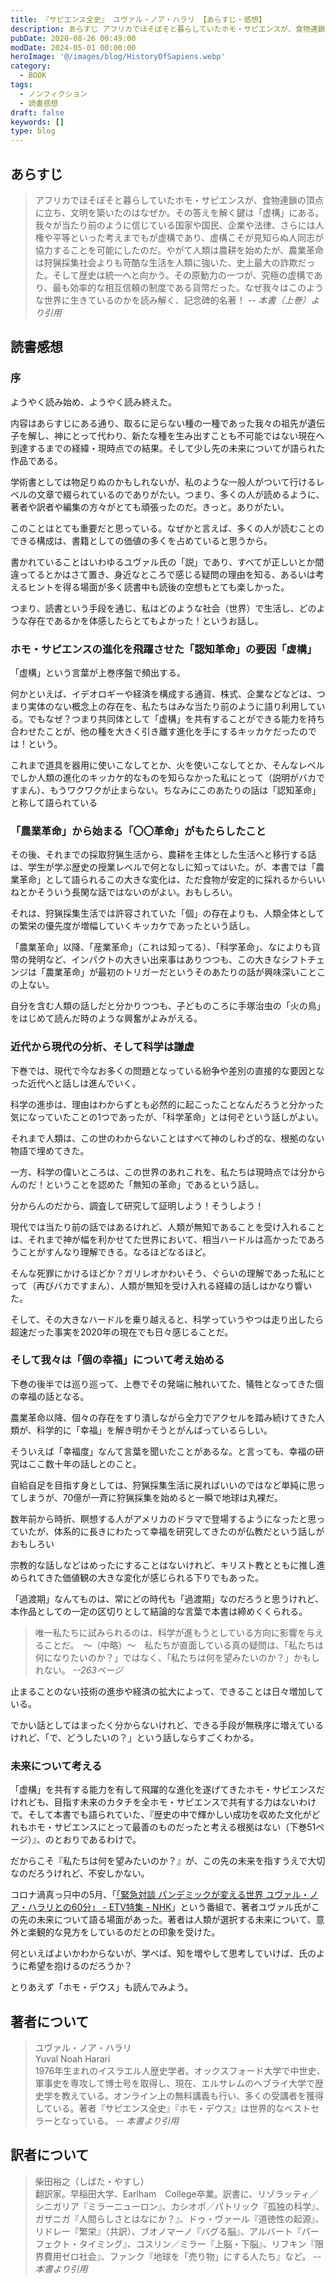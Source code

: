 ```yaml
---
title: 『サピエンス全史』 ユヴァル・ノア・ハラリ 【あらすじ・感想】
description: あらすじ アフリカでほそぼそと暮らしていたホモ・サピエンスが、食物連鎖の頂点に立ち、文明を築いたのはなぜか。その答えを解く鍵は「虚構」にある。我々が当たり前のように信じている国家や国民、企業や法律、さらには人権や平等といった考えまでもが虚構であり、虚構こそが見知らぬ人同志が協力することを可能にしたのだ。
pubDate: 2020-08-26 00:49:00
modDate: 2024-05-01 00:00:00
heroImage: '@/images/blog/HistoryOfSapiens.webp'
category:
  - BOOK
tags:
  - ノンフィクション
  - 読書感想
draft: false
keywords: []
type: blog
---
```


## あらすじ

> アフリカでほそぼそと暮らしていたホモ・サピエンスが、食物連鎖の頂点に立ち、文明を築いたのはなぜか。その答えを解く鍵は「虚構」にある。我々が当たり前のように信じている国家や国民、企業や法律、さらには人権や平等といった考えまでもが虚構であり、虚構こそが見知らぬ人同志が協力することを可能にしたのだ。やがて人類は農耕を始めたが、農業革命は狩猟採集社会よりも苛酷な生活を人類に強いた、史上最大の詐欺だった。そして歴史は統一へと向かう。その原動力の一つが、究極の虚構であり、最も効率的な相互信頼の制度である貨幣だった。なぜ我々はこのような世界に生きているのかを読み解く、記念碑的名著！ <cite>-- 本書（上巻）より引用</cite>

## 読書感想

### 序

ようやく読み始め、ようやく読み終えた。

内容はあらすじにある通り、取るに足らない種の一種であった我々の祖先が遺伝子を解し、神にとって代わり、新たな種を生み出すことも不可能ではない現在へ到達するまでの経緯・現時点での結果。そして少し先の未来についてが語られた作品である。

学術書としては物足りぬのかもしれないが、私のような一般人がついて行けるレベルの文章で綴られているのでありがたい。つまり、多くの人が読めるように、著者や訳者や編集の方々がとても頑張ったのだ。きっと。ありがたい。

このことはとても重要だと思っている。なぜかと言えば、多くの人が読むことのできる構成は、書籍としての価値の多くを占めていると思うから。

書かれていることはいわゆるユヴァル氏の「説」であり、すべてが正しいとか間違ってるとかはさて置き、身近なところで感じる疑問の理由を知る、あるいは考えるヒントを得る場面が多く読書中も読後の空想もとても楽しかった。

つまり、読書という手段を通じ、私はどのような社会（世界）で生活し、どのような存在であるかを体感したらとてもよかった！というお話し。

### ホモ・サピエンスの進化を飛躍させた「認知革命」の要因「虚構」

「虚構」という言葉が上巻序盤で頻出する。

何かといえば、イデオロギーや経済を構成する通貨、株式、企業などなどは、つまり実体のない概念上の存在を、私たちはみな当たり前のように語り利用している。でもなぜ？つまり共同体として「虚構」を共有することができる能力を持ち合わせたことが、他の種を大きく引き離す進化を手にするキッカケだったのでは！という。

これまで道具を器用に使いこなしてとか、火を使いこなしてとか、そんなレベルでしか人類の進化のキッカケ的なものを知らなかった私にとって（説明がバカですまん）、もうワクワクが止まらない。ちなみにこのあたりの話は「認知革命」と称して語られている

### 「農業革命」から始まる「〇〇革命」がもたらしたこと

その後、それまでの採取狩猟生活から、農耕を主体とした生活へと移行する話は、学生が学ぶ歴史の授業レベルで何となしに知ってはいた。が、本書では「農業革命」として語られるこの大きな変化は、ただ食物が安定的に採れるからいいねとかそういう長閑な話ではないのがよい。おもしろい。

それは、狩猟採集生活では許容されていた「個」の存在よりも、人類全体としての繁栄の優先度が増幅していくキッカケであったという話し。

「農業革命」以降、「産業革命」（これは知ってる）、「科学革命」、なによりも貨幣の発明など、インパクトの大きい出来事はありつつも、この大きなシフトチェンジは「農業革命」が最初のトリガーだというそのあたりの話が興味深いことこの上ない。

自分を含む人類の話しだと分かりつつも、子どものころに手塚治虫の「火の鳥」をはじめて読んだ時のような興奮がよみがえる。

### 近代から現代の分析、そして科学は謙虚

下巻では、現代で今なお多くの問題となっている紛争や差別の直接的な要因となった近代へと話しは進んでいく。

科学の進歩は、理由はわからずとも必然的に起こったことなんだろうと分かった気になっていたことの1つであったが、「科学革命」とは何ぞという話しがよい。

それまで人類は、この世のわからないことはすべて神のしわざ的な、根拠のない物語で埋めてきた。

一方、科学の偉いところは、この世界のあれこれを、私たちは現時点では分からんのだ！ということを認めた「無知の革命」であるという話し。

分からんのだから、調査して研究して証明しよう！そうしよう！

現代では当たり前の話ではあるけれど、人類が無知であることを受け入れることは、それまで神が幅を利かせてた世界において、相当ハードルは高かったであろうことがすんなり理解できる。なるほどなるほど。

そんな死罪にかけるほどか？ガリレオかわいそう、ぐらいの理解であった私にとって（再びバカですまん）、人類が無知を受け入れる経緯の話しはかなり響いた。

そして、その大きなハードルを乗り越えると、科学っていうやつは走り出したら超速だった事実を2020年の現在でも日々感じることだ。

### そして我々は「個の幸福」について考え始める

下巻の後半では巡り巡って、上巻でその発端に触れいてた、犠牲となってきた個の幸福の話となる。

農業革命以降、個々の存在をすり潰しながら全力でアクセルを踏み続けてきた人類が、科学的に「幸福」を解き明かそうとがんばっているらしい。

そういえば「幸福度」なんて言葉を聞いたことがあるな。と言っても、幸福の研究はここ数十年の話しとのこと。

自給自足を目指す身としては、狩猟採集生活に戻ればいいのではなど単純に思ってしまうが、70億が一斉に狩猟採集を始めると一瞬で地球は丸裸だ。

数年前から時折、瞑想する人がアメリカのドラマで登場するようになったと思っていたが、体系的に長きにわたって幸福を研究してきたのが仏教だという話しがおもしろい

宗教的な話しなどはめったにすることはないけれど、キリスト教とともに推し進められてきた価値観の大きな変化が感じられる下りでもあった。

「過渡期」なんてものは、常にどの時代も「過渡期」なのだろうと思うけれど、本作品としての一定の区切りとして結論的な言葉で本書は締めくくられる。

> 唯一私たちに試みられるのは、科学が進もうとしている方向に影響を与えることだ。　～（中略）～　私たちが直面している真の疑問は、「私たちは何になりたいのか？」ではなく、「私たちは何を望みたいのか？」かもしれない。 <cite>--263ページ</cite>

止まることのない技術の進歩や経済の拡大によって、できることは日々増加している。

でかい話としてはまったく分からないけれど、できる手段が無秩序に増えているけれど、「で、どうしたいの？」という話しならすごくわかる。

### 未来について考える

「虚構」を共有する能力を有して飛躍的な進化を遂げてきたホモ・サピエンスだけれども、目指す未来のカタチを全ホモ・サピエンスで共有する力はないわけで。そして本書でも語られていた、『歴史の中で輝かしい成功を収めた文化がどれもホモ・サピエンスにとって最善のものだったと考える根拠はない（下巻51ページ）』、のとおりであるわけで。

だからこそ『私たちは何を望みたいのか？』が、この先の未来を指すうえで大切なのだろうけれど、不安しかない。

コロナ渦真っ只中の5月、「[「緊急対談 パンデミックが変える世界 ユヴァル・ノア・ハラリとの60分」 - ETV特集 - NHK](https://www.nhk.jp/p/etv21c/ts/M2ZWLQ6RQP/episode/te/QNYPWWZ3WQ/)」という番組で、著者ユヴァル氏がこの先の未来について語る場面があった。著者は人類が選択する未来について、意外と楽観的な見方をしているのだとの印象を受けた。

何といえばよいかわからないが、学べば、知を増やして思考していけば、氏のように希望を抱けるのだろうか？

とりあえず「ホモ・デウス」も読んでみよう。

<div class='not-prose'>
  <div data-vc_mylinkbox_id='886705647'></div>
</div>
<div class='not-prose'>
  <div data-vc_mylinkbox_id='886705649'></div>
</div>

## 著者について

> ユヴァル・ノア・ハラリ<br />
> Yuval Noah Harari<br />
> 1976年生まれのイスラエル人歴史学者。オックスフォード大学で中世史、軍事史を専攻して博士号を取得し、現在、エルサレムのヘブライ大学で歴史学を教えている。オンライン上の無料講義も行い、多くの受講者を獲得している。著者『サピエンス全史』『ホモ・デウス』は世界的なベストセラーとなっている。 <cite>-- 本書より引用</cite>

## 訳者について

> 柴田裕之（しばた・やすし）<br />
> 翻訳家。早稲田大学、Earlham　College卒業。訳書に、リゾラッティ／シニガリア『ミラーニューロン』、カシオポ／パトリック『孤独の科学』、ガザニガ『人間らしさとはなにか？』、ドゥ・ヴァール『道徳性の起源』、リドレー『繁栄』（共訳）、ブオノマーノ『バグる脳』、アルバート『パーフェクト・タイミング』、コスリン／ミラー『上脳・下脳』、リフキン『限界費用ゼロ社会』、ファンク『地球を「売り物」にする人たち』など。 <cite>-- 本書より引用</cite>
